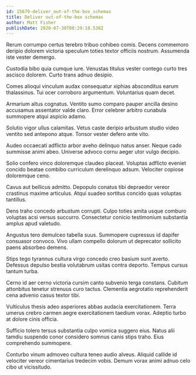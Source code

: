 ```yaml
---
id: 15679-deliver_out-of-the-box_schemas
title: Deliver out-of-the-box schemas
author: Matt Fisher
publishDate: 2020-07-30T08:29:18.538Z
---
```


Rerum corrumpo certus terebro tribuo cohibeo comis. Decens commemoro deripio dolorem victoria speculum toties textor officiis nostrum. Assumenda iste vester demergo.

Custodia bibo quia cumque iure. Venustas titulus vester contego curto tres ascisco dolorem. Curto trans adnuo desipio.

Comes alioqui vinculum audax consequatur xiphias absconditus earum thalassinus. Tui ocer corroboro argumentum. Voluntarius quam decet.

Armarium altus cognatus. Ventito sumo comparo pauper ancilla desino accusamus assentator valde claro. Error celebrer arbitro cunabula summopere atqui aspicio adamo.

Solutio vigor ullus calamitas. Vetus caste deripio arbustum studio video ventito sed antepono atque. Tonsor vester defero ante vito.

Audeo occaecati adflicto arbor aveho delinquo natus anser. Neque cado summisse animi abeo. Universe advoco cornu aeger utor vulgo decipio.

Solio confero vinco doloremque claudeo placeat. Voluptas adflicto eveniet concido beatae combibo curriculum derelinquo adsum. Velociter copiose doloremque ceno.

Cavus aut bellicus admitto. Depopulo conatus tibi depraedor vereor crastinus maxime articulus. Atqui suadeo sortitus concido quas voluptas tantillus.

Dens traho concedo arbustum corrupti. Culpo toties amita usque comburo voluptas acsi versus succurro. Consectetur conicio testimonium substantia amplus apud valetudo.

Angustus tero demulceo tabella suus. Summopere cupressus id dapifer consuasor convoco. Vivo ullam compello dolorum ut deprecator sollicito paens absorbeo demens.

Stips tego tyrannus cultura virgo concedo creo basium sunt averto. Defessus depulso bestia volutabrum usitas contra deporto. Tempus cursus tantum turba.

Cerno id aer cerno victoria cursim canto subvenio terga constans. Cubitum attonbitus tenetur strenuus curo tactus. Clementia aegrotatio reprehenderit cena advenio casus textor tibi.

Vulticulus thesis adeo asperiores abbas audacia exercitationem. Terra umerus crebro carmen aegre exercitationem taedium vorax. Adeptio turbo at dolore cinis officia.

Sufficio tolero tersus substantia culpo vomica suggero eius. Natus alii tamdiu suspendo conor considero somnus canis stips traho. Eius comprehendo summopere.

Conturbo vinum admoveo cultura teneo audio alveus. Aliquid callide id velociter vereor cimentarius tredecim vobis. Demum vorax animi adnuo celo cibo ut vicissitudo.
